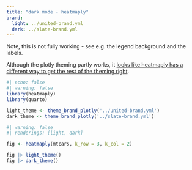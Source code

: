 ```yaml
---
title: "dark mode - heatmaply"
brand:
  light: ../united-brand.yml
  dark: ../slate-brand.yml
---
```


Note, this is not fully working - see e.g. the legend background and the labels.

Although the plotly theming partly works, it [looks like heatmaply has a different way to get the rest of the theming right](https://github.com/talgalili/heatmaply/issues/82).

```r
#| echo: false
#| warning: false
library(heatmaply)
library(quarto)

light_theme <- theme_brand_plotly('../united-brand.yml')
dark_theme <- theme_brand_plotly('../slate-brand.yml')
```


```r
#| warning: false
#| renderings: [light, dark]

fig <- heatmaply(mtcars, k_row = 3, k_col = 2)

fig |> light_theme()
fig |> dark_theme()
```
